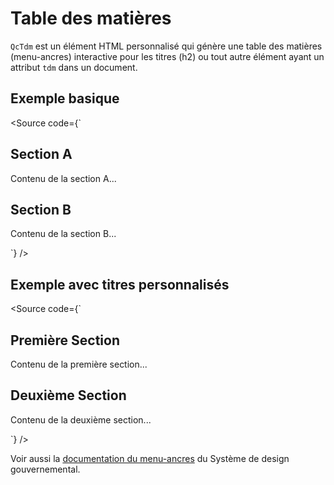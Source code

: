 
<Meta of={TdmStories} />

# Table des matières

`QcTdm` est un élément HTML personnalisé qui génère une table des matières (menu-ancres) interactive pour les titres (h2) ou tout autre élément ayant un attribut `tdm` dans un document.

## Exemple basique

<Source code={`<qc-tdm></qc-tdm>

<h2 class="tdm">Section A</h2>
<p>Contenu de la section A...</p>

<h2 class="tdm">Section B</h2>
<p>Contenu de la section B...</p>
`} />

## Exemple avec titres personnalisés

<Source code={`<qc-tdm titre="Table des Matières"></qc-tdm>

<h2 class="tdm" tdm-titre="Première Section">Première Section</h2>
<p>Contenu de la première section...</p>

<h2 class="tdm" tdm-titre="Deuxième Section">Deuxième Section</h2>
<p>Contenu de la deuxième section...</p>
`} />

Voir aussi la [documentation du menu-ancres](https://design.quebec.ca/design/composants/navigation/menu-ancres) du Système de design gouvernemental.

